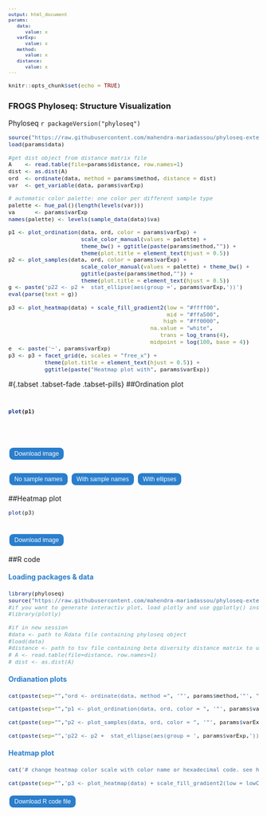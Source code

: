 ```yaml
---
output: html_document
params:
   data:
      value: x
   varExp:
      value: x
   method:
      value: x
   distance:
      value: x
---
```

<meta http-equiv="Content-Type" content="text/html; charset=UTF-8">
<style type="text/css">
code.r{ /* Code block */
  font-size: 11px;
}
pre { /* Code block */
  font-size: 11px
}
.button {
    background-color: #2a7ecc; /* Blue */
    border : none;
    color  : white;
    padding: 5px 10px;
    text-align : center;
    text-decoration : none;
    display: inline-block;
    font-size: 12px;
    margin: 4px 2px;
    cursor: pointer;
    border-radius: 8px;
}
h4 { 
    display   : block;
    font-size : 1em;
    margin-top: 1.33em;
    margin-bottom: 1.33em;
    margin-left  : 0;
    margin-right : 0;
    font-weight  : bold;
    color: #2a7ecc;
}
</style>

<script src="https://s3-us-west-2.amazonaws.com/s.cdpn.io/14082/FileSaver.js"></script>

```r
knitr::opts_chunk$set(echo = TRUE)
```
<h3>FROGS Phyloseq: Structure Visualization</h3>

 Phyloseq `r packageVersion("phyloseq")`


```r
source("https://raw.githubusercontent.com/mahendra-mariadassou/phyloseq-extended/master/load-extra-functions.R")
load(params$data)

#get dist object from distance matrix file
A    <- read.table(file=params$distance, row.names=1)
dist <- as.dist(A)
ord  <- ordinate(data, method = params$method, distance = dist)
var  <- get_variable(data, params$varExp)

# automatic color palette: one color per different sample type
palette <- hue_pal()(length(levels(var)))
va      <- params$varExp
names(palette) <- levels(sample_data(data)$va)

p1 <- plot_ordination(data, ord, color = params$varExp) + 
                      scale_color_manual(values = palette) +
                      theme_bw() + ggtitle(paste(params$method,"")) +
                      theme(plot.title = element_text(hjust = 0.5)) 
p2 <- plot_samples(data, ord, color = params$varExp) +
                      scale_color_manual(values = palette) + theme_bw() +
                      ggtitle(paste(params$method,"")) +
                      theme(plot.title = element_text(hjust = 0.5))
g <- paste('p22 <- p2 +  stat_ellipse(aes(group =', params$varExp,'))')
eval(parse(text = g))

p3 <- plot_heatmap(data) + scale_fill_gradient2(low = "#ffff00", 
                                                mid = "#ffa500",
                                               high = "#ff0000", 
                                           na.value = "white",
                                              trans = log_trans(4), 
                                           midpoint = log(100, base = 4))
e  <- paste('~', params$varExp) 
p3 <- p3 + facet_grid(e, scales = "free_x") +
           theme(plot.title = element_text(hjust = 0.5)) +
           ggtitle(paste("Heatmap plot with", params$varExp))
```

#{.tabset .tabset-fade .tabset-pills}
##Ordination plot

<h1 id="plot1">
```r
plot(p1)
```
<br>
<button id="dwn-plot1" class="button">
Download image
</button>
</h1>

<h1 id="plot2" style="display: none;">
```r
plot(p2)
```
<br>
<button id="dwn-plot2" class="button">
Download image
</button>
</h1>

<h1 id="plot22" style="display: none;">
```r
plot(p22)
```
<br>
<button id="dwn-plot22" class="button">
Download image
</button>
</h1>

<button class="button" onclick="document.getElementById('plot1').style.display='' ; document.getElementById('plot2').style.display='none'; document.getElementById('plot22').style.display='none' ">No sample names</button>

<button class="button" onclick="document.getElementById('plot2').style.display='' ; document.getElementById('plot1').style.display='none'; document.getElementById('plot22').style.display='none' ">With sample names</button>

<button class="button" onclick="document.getElementById('plot22').style.display='' ; document.getElementById('plot2').style.display='none'; document.getElementById('plot1').style.display='none'">With ellipses</button>

##Heatmap plot
```r
plot(p3)
```
<br>
<button id="dwn-heatmap-plot" class="button">
Download image
</button>

##R code
<h4>Loading packages & data</h4>
```r
library(phyloseq)
source("https://raw.githubusercontent.com/mahendra-mariadassou/phyloseq-extended/master/load-extra-functions.R")
#if you want to generate interactiv plot, load plotly and use ggplotly() instead of plot()
#library(plotly)

#if in new session
#data <- path to Rdata file containing phyloseq object
#load(data)
#distance <- path to tsv file containing beta diversity distance matrix to use
# A <- read.table(file=distance, row.names=1)
# dist <- as.dist(A)
```
<h4>Ordianation plots </h4>
```r
cat(paste(sep="","ord <- ordinate(data, method =", '"', params$method,'"', ", distance = dist)"))

cat(paste(sep="","p1 <- plot_ordination(data, ord, color = ", '"', params$varExp, '"', ") + theme_bw() + ggtitle(", '"', params$method, '")', '+ theme(plot.title = element_text(hjust = 0.5))','\nplot(p1)'))

cat(paste(sep="","p2 <- plot_samples(data, ord, color = ", '"', params$varExp, '"', ") + theme_bw()+ ggtitle(", '"', params$method, '")', '+ theme(plot.title = element_text(hjust = 0.5))','\nplot(p2)'))

cat(paste(sep="",'p22 <- p2 +  stat_ellipse(aes(group = ', params$varExp,'))', '\nplot(p22)'))
```

<h4>Heatmap plot</h4>
```r
cat('# change heatmap color scale with color name or hexadecimal code. see http://tools.medialab.sciences-po.fr/iwanthue/ \nlowCol <- "#ffff00" # yellow\nmidCol <-  "#ffa500" # orange\nhighCol <- "#ff0000" # red\nnaCol <- "white" # white!')

cat(paste(sep="",'p3 <- plot_heatmap(data) + scale_fill_gradient2(low = lowCol, mid = midCol, high = highCol, na.value = naCol, trans = log_trans(4), midpoint = log(100, base = 4))+ facet_grid(~', params$varExp, ', scales = "free_x") + theme(plot.title = element_text(hjust = 0.5)) + ggtitle("Heatmap plot")','\nplot(p3)'))
```


<div id="code-r-file" style="display:none;">
# ######### Loading packages & data & parameter setting #########
&#10;library(phyloseq)
&#10;source(\"https://raw.githubusercontent.com/mahendra-mariadassou/phyloseq-extended/master/load-extra-functions.R" )
&#10;#if you want to generate interactiv plot, load plotly and use ggplotly() instead of plot()
&#10;#library(plotly)
&#10;
&#10;#if in new session, uncomment and complete
&#10;#data <- # path to Rdata file
&#10;#load(data)
&#10;
&#10;#distance <- # path to Beta diversity tsv file
&#10;#A <- read.table(file=distance, row.names=1)
&#10;#dist <- as.dist(A)
&#10;
&#10;# to be complete
&#10;varExp <- #Experiment variable
&#10;method <- \"MDS\" # ordination method, ex \"MDS\" (default), \"NMDS\", \"DCA\", \"CCA\", \"RDA\", \"CAP\", \"DPCoA\" or \"PCoA\" 
&#10;
&#10;######### Ordiantion plots #########
&#10;ord <- ordinate(data, method =method, distance = dist)
&#10;
&#10;p1 <- plot_ordination(data, ord, color = varExp) + theme_bw() + ggtitle(method)+ theme(plot.title = element_text(hjust = 0.5))
&#10;plot(p1)
&#10;
&#10;p2 <- plot_samples(data, ord, color = varExp) + theme_bw()+ ggtitle(method)+ theme(plot.title = element_text(hjust = 0.5))
&#10;plot(p2)
&#10;
&#10;g <- paste(\'p22 <- p2 +  stat_ellipse(aes(group =\', varExp,\'))\')
&#10;eval(parse(text = g))
&#10;plot(p22)
&#10;
&#10;######### Heatmap Plot #########
&#10;# change heatmap color scale with color name or hexadecimal code. see http://tools.medialab.sciences-po.fr/iwanthue/
&#10;lowCol <- \"#ffff00\" # yellow
&#10;midCol <-  \"#ffa500\" # orange
&#10;highCol <- \"#ff0000\" # red
&#10;naCol <- \"white\" # white!
&#10;
&#10;p3 <- plot_heatmap(data) + scale_fill_gradient2(low = lowCol, mid = midCol, high = highCol, 
&#10;                              na.value = naCol, trans = log_trans(4), 
&#10;                              midpoint = log(100, base = 4))
&#10;e <- paste(\'~\', varExp) 
&#10;p3 <- p3 + facet_grid(e, scales = \"free_x\")+ theme(plot.title = element_text(hjust = 0.5))
&#10;plot(p3)
&#10;
</div>

<button id="dwn-btn" class="button">Download R code file</button>

<script>
function download1(filename, text) {
    var element = document.createElement('a');
    element.setAttribute('href', 'data:text/plain;charset=utf-8,' + encodeURIComponent(text));
    element.setAttribute('download', filename);

    element.style.display = 'none';
    document.body.appendChild(element);
    element.click();
    document.body.removeChild(element);
}

// Start file download.
document.getElementById("dwn-btn").addEventListener("click", function(){
    // Generate download of hello.txt file with some content
    var text = document.getElementById("code-r-file").innerText;
    var filename = "structure_visualization_code.R";
    download1(filename, text);
}, false);
</script>

<script>
function download(filename, mysrc) {
var element = document.createElement('a');
    element.setAttribute('href', mysrc);
    element.setAttribute('download', filename);
    element.style.display = 'none';
    document.body.appendChild(element);
    element.click();
    document.body.removeChild(element);
}
document.getElementById("dwn-plot1").addEventListener("click", function(){
    var div = document.getElementById('plot1');
    var myimg = div.getElementsByTagName('img')[0];
    var mysrc = myimg.src;
    var filename = "ordination_plot_no_sample_name.png";
    download(filename, mysrc);
}, false);

document.getElementById("dwn-plot2").addEventListener("click", function(){
    var div = document.getElementById('plot2');
    var myimg = div.getElementsByTagName('img')[0];
    var mysrc = myimg.src;
    var filename = "ordination_plot_with_sample_name.png";
    download(filename, mysrc);
}, false);

document.getElementById("dwn-plot22").addEventListener("click", function(){
    var div = document.getElementById('plot22');
    var myimg = div.getElementsByTagName('img')[0];
    var mysrc = myimg.src;
    var filename = "ordination_plot_with_sample_name_and_ellipse.png";
    download(filename, mysrc);
}, false);

document.getElementById("dwn-heatmap-plot").addEventListener("click", function(){
    var div = document.getElementById('heatmap-plot');
    var myimg = div.getElementsByTagName('img')[0];
    var mysrc = myimg.src;
    var filename = "heatmap_plot.png";
    download(filename, mysrc);
}, false);

</script>
